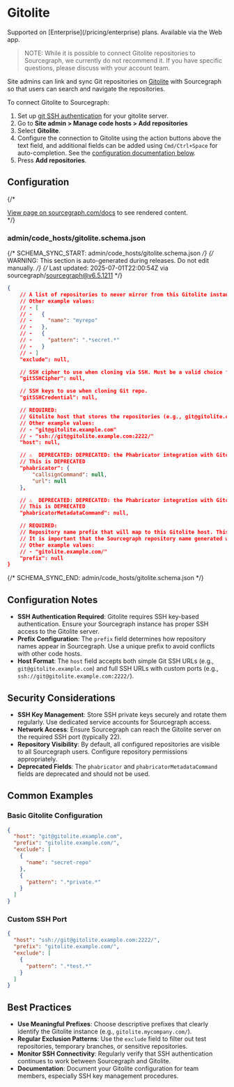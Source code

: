 # Gitolite

<TierCallout>
  Supported on [Enterprise](/pricing/enterprise) plans.
  <user>
    Available via the Web app.
  </user>
</TierCallout>

> NOTE: While it is possible to connect Gitolite repositories to Sourcegraph, we currently do not recommend it. If you have specific questions, please discuss with your account team.

Site admins can link and sync Git repositories on [Gitolite](https://gitolite.com) with Sourcegraph so that users can search and navigate the repositories.

To connect Gitolite to Sourcegraph:

1. Set up [git SSH authentication](/admin/repo/auth) for your gitolite server.
1. Go to **Site admin > Manage code hosts > Add repositories**
1. Select **Gitolite**.
1. Configure the connection to Gitolite using the action buttons above the text field, and additional fields can be added using `Cmd/Ctrl+Space` for auto-completion. See the [configuration documentation below](#configuration).
1. Press **Add repositories**.

## Configuration

{/* <div markdown-func=jsonschemadoc jsonschemadoc:path="admin/code_hosts/gitolite.schema.json">[View page on sourcegraph.com/docs](/admin/code_hosts/gitolite) to see rendered content.</div> */}

### admin/code_hosts/gitolite.schema.json

{/* SCHEMA_SYNC_START: admin/code_hosts/gitolite.schema.json */}
{/* WARNING: This section is auto-generated during releases. Do not edit manually. */}
{/* Last updated: 2025-07-01T22:00:54Z via sourcegraph/sourcegraph@v6.5.1211 */}
```json
{
	// A list of repositories to never mirror from this Gitolite instance. Supports excluding by exact name ({"name": "foo"}).
	// Other example values:
	// - [
	// -   {
	// -     "name": "myrepo"
	// -   },
	// -   {
	// -     "pattern": ".*secret.*"
	// -   }
	// - ]
	"exclude": null,

	// SSH cipher to use when cloning via SSH. Must be a valid choice from `ssh -Q cipher`.
	"gitSSHCipher": null,

	// SSH keys to use when cloning Git repo.
	"gitSSHCredential": null,

	// REQUIRED:
	// Gitolite host that stores the repositories (e.g., git@gitolite.example.com, ssh://git@gitolite.example.com:2222/).
	// Other example values:
	// - "git@gitolite.example.com"
	// - "ssh://git@gitolite.example.com:2222/"
	"host": null,

	// ⚠️  DEPRECATED: DEPRECATED: the Phabricator integration with Gitolite code hosts is deprecated
	// This is DEPRECATED
	"phabricator": {
		"callsignCommand": null,
		"url": null
	},

	// ⚠️  DEPRECATED: DEPRECATED: the Phabricator integration with Gitolite code hosts is deprecated
	// This is DEPRECATED
	"phabricatorMetadataCommand": null,

	// REQUIRED:
	// Repository name prefix that will map to this Gitolite host. This should likely end with a trailing slash. E.g., "gitolite.example.com/".
	// It is important that the Sourcegraph repository name generated with this prefix be unique to this code host. If different code hosts generate repository names that collide, Sourcegraph's behavior is undefined.
	// Other example values:
	// - "gitolite.example.com/"
	"prefix": null
}
```
{/* SCHEMA_SYNC_END: admin/code_hosts/gitolite.schema.json */}
## Configuration Notes

- **SSH Authentication Required**: Gitolite requires SSH key-based authentication. Ensure your Sourcegraph instance has proper SSH access to the Gitolite server.
- **Prefix Configuration**: The `prefix` field determines how repository names appear in Sourcegraph. Use a unique prefix to avoid conflicts with other code hosts.
- **Host Format**: The `host` field accepts both simple Git SSH URLs (e.g., `git@gitolite.example.com`) and full SSH URLs with custom ports (e.g., `ssh://git@gitolite.example.com:2222/`).

## Security Considerations

- **SSH Key Management**: Store SSH private keys securely and rotate them regularly. Use dedicated service accounts for Sourcegraph access.
- **Network Access**: Ensure Sourcegraph can reach the Gitolite server on the required SSH port (typically 22).
- **Repository Visibility**: By default, all configured repositories are visible to all Sourcegraph users. Configure repository permissions appropriately.
- **Deprecated Fields**: The `phabricator` and `phabricatorMetadataCommand` fields are deprecated and should not be used.

## Common Examples

### Basic Gitolite Configuration

```json
{
  "host": "git@gitolite.example.com",
  "prefix": "gitolite.example.com/",
  "exclude": [
    {
      "name": "secret-repo"
    },
    {
      "pattern": ".*private.*"
    }
  ]
}
```

### Custom SSH Port

```json
{
  "host": "ssh://git@gitolite.example.com:2222/",
  "prefix": "gitolite.example.com/",
  "exclude": [
    {
      "pattern": ".*test.*"
    }
  ]
}
```

## Best Practices

- **Use Meaningful Prefixes**: Choose descriptive prefixes that clearly identify the Gitolite instance (e.g., `gitolite.mycompany.com/`).
- **Regular Exclusion Patterns**: Use the `exclude` field to filter out test repositories, temporary branches, or sensitive repositories.
- **Monitor SSH Connectivity**: Regularly verify that SSH authentication continues to work between Sourcegraph and Gitolite.
- **Documentation**: Document your Gitolite configuration for team members, especially SSH key management procedures.
